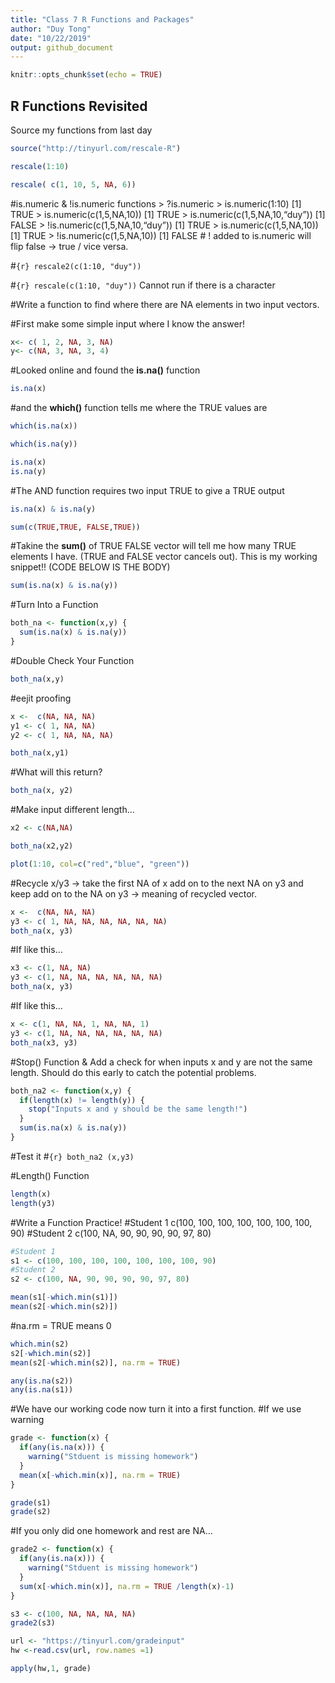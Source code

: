 ```yaml
---
title: "Class 7 R Functions and Packages"
author: "Duy Tong"
date: "10/22/2019"
output: github_document
---
```


```r
knitr::opts_chunk$set(echo = TRUE)
```

## R Functions Revisited

Source my functions from last day

```r
source("http://tinyurl.com/rescale-R")
```


```r
rescale(1:10)
```

```r
rescale( c(1, 10, 5, NA, 6))
```

#is.numeric & !is.numeric functions
> ?is.numeric
> is.numeric(1:10)
[1] TRUE
> is.numeric(c(1,5,NA,10))
[1] TRUE
> is.numeric(c(1,5,NA,10,"duy"))
[1] FALSE
> !is.numeric(c(1,5,NA,10,"duy"))
[1] TRUE
> is.numeric(c(1,5,NA,10))
[1] TRUE
> !is.numeric(c(1,5,NA,10))
[1] FALSE
# ! added to is.numeric will flip false -> true / vice versa.

#```{r}
rescale2(c(1:10, "duy"))
```

#```{r}
rescale(c(1:10, "duy"))
```
Cannot run if there is a character

#Write a function to find where there are NA elements in two input vectors.

#First make some simple input where I know the answer!
```r
x<- c( 1, 2, NA, 3, NA)
y<- c(NA, 3, NA, 3, 4)
```
#Looked online and found the **is.na()** function
```r
is.na(x)
```
#and the **which()** function tells me where the TRUE values are
```r
which(is.na(x))
```

```r
which(is.na(y))
```

```r
is.na(x)
is.na(y)
```
#The AND function requires two input TRUE to give a TRUE output
```r
is.na(x) & is.na(y)
```

```r
sum(c(TRUE,TRUE, FALSE,TRUE))
```
#Takine the **sum()** of TRUE FALSE vector will tell me how many TRUE elements I have. (TRUE and FALSE vector cancels out). This is my working snippet!! (CODE BELOW IS THE BODY)
```r
sum(is.na(x) & is.na(y))
```

#Turn Into a Function
```r
both_na <- function(x,y) {
  sum(is.na(x) & is.na(y))
}
```
#Double Check Your Function
```r
both_na(x,y)
```

#eejit proofing
```r
x <-  c(NA, NA, NA)
y1 <- c( 1, NA, NA)
y2 <- c( 1, NA, NA, NA)
```

```r
both_na(x,y1)
```

#What will this return?
```r
both_na(x, y2)
```

#Make input different length...
```r
x2 <- c(NA,NA)
```

```r
both_na(x2,y2)
```

```r
plot(1:10, col=c("red","blue", "green"))
```

#Recycle x/y3 -> take the first NA of x add on to the next NA on y3 and keep add on to the NA on y3 -> meaning of recycled vector.
```r
x <-  c(NA, NA, NA)
y3 <- c( 1, NA, NA, NA, NA, NA, NA)
both_na(x, y3)
```
#If like this...
```r
x3 <- c(1, NA, NA)
y3 <- c(1, NA, NA, NA, NA, NA, NA)
both_na(x, y3)
```

#If like this...
```r
x <- c(1, NA, NA, 1, NA, NA, 1)
y3 <- c(1, NA, NA, NA, NA, NA, NA)
both_na(x3, y3)
```

#Stop() Function & Add a check for when inputs x and y are not the same length. Should do this early to catch the potential problems.
```r
both_na2 <- function(x,y) {
  if(length(x) != length(y)) {
    stop("Inputs x and y should be the same length!")
  }
  sum(is.na(x) & is.na(y))
}
```

#Test it
#```{r}
both_na2 (x,y3)
```


#Length() Function
```r
length(x)
length(y3)
```

#Write a Function Practice!
#Student 1
c(100, 100, 100, 100, 100, 100, 100, 90)
#Student 2
c(100, NA, 90, 90, 90, 90, 97, 80)
```r
#Student 1
s1 <- c(100, 100, 100, 100, 100, 100, 100, 90)
#Student 2
s2 <- c(100, NA, 90, 90, 90, 90, 97, 80)

mean(s1[-which.min(s1)])
mean(s2[-which.min(s2)])
```
#na.rm = TRUE means 0
```r
which.min(s2)
s2[-which.min(s2)]
mean(s2[-which.min(s2)], na.rm = TRUE)
```

```r
any(is.na(s2))
any(is.na(s1))
```


#We have our working code now turn it into a first function. #If we use warning
```r
grade <- function(x) {
  if(any(is.na(x))) {
    warning("Stduent is missing homework")
  }
  mean(x[-which.min(x)], na.rm = TRUE)
}
```

```r
grade(s1)
grade(s2)
```
#If you only did one homework and rest are NA...
```r
grade2 <- function(x) {
  if(any(is.na(x))) {
    warning("Stduent is missing homework")
  }
  sum(x[-which.min(x)], na.rm = TRUE /length(x)-1)
}
```

```r
s3 <- c(100, NA, NA, NA, NA)
grade2(s3)
```

```r
url <- "https://tinyurl.com/gradeinput"
hw <-read.csv(url, row.names =1)
```

```r
apply(hw,1, grade)
```





